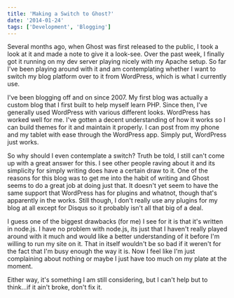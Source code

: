```yaml
---
title: 'Making a Switch to Ghost?'
date: '2014-01-24'
tags: ['Development', 'Blogging']
---
```


Several months ago, when Ghost was first released to the public, I took a look at it and made a note to give it a look-see. Over the past week, I finally got it running on my dev server playing nicely with my Apache setup. So far I've been playing around with it and am contemplating whether I want to switch my blog platform over to it from WordPress, which is what I currently use.

I've been blogging off and on since 2007. My first blog was actually a custom blog that I first built to help myself learn PHP. Since then, I've generally used WordPress with various different looks. WordPress has worked well for me. I've gotten a decent understanding of how it works so I can build themes for it and maintain it properly. I can post from my phone and my tablet with ease through the WordPress app. Simply put, WordPress just works.

So why should I even contemplate a switch? Truth be told, I still can't come up with a great answer for this. I see other people raving about it and its simplicity for simply writing does have a certain draw to it. One of the reasons for this blog was to get me into the habit of writing and Ghost seems to do a great job at doing just that. It doesn't yet seem to have the same support that WordPress has for plugins and whatnot, though that's apparently in the works. Still though, I don't really use any plugins for my blog at all except for Disqus so it probably isn't all that big of a deal.

I guess one of the biggest drawbacks (for me) I see for it is that it's written in node.js. I have no problem with node.js, its just that I haven't really played around with it much and would like a better understanding of it before I'm willing to run my site on it. That in itself wouldn't be so bad if it weren't for the fact that I'm busy enough the way it is. Now I feel like I'm just complaining about nothing or maybe I just have too much on my plate at the moment.

Either way, it's something I am still considering, but I can't help but to think…if it ain't broke, don't fix it.
